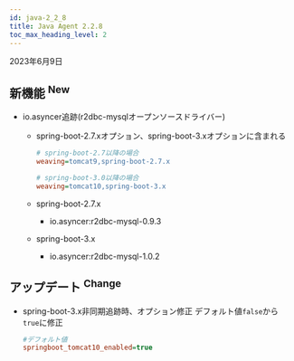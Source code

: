 ```yaml
---
id: java-2_2_8
title: Java Agent 2.2.8
toc_max_heading_level: 2
---
```


2023年6月9日

## 新機能 <sup><Status>New</Status></sup>

-   io.asyncer追跡(r2dbc-mysqlオープンソースドライバー)

    -   spring-boot-2.7.xオプション、spring-boot-3.xオプションに含まれる

        ```ini title='whatap.conf'
        # spring-boot-2.7以降の場合
        weaving=tomcat9,spring-boot-2.7.x

        # spring-boot-3.0以降の場合
        weaving=tomcat10,spring-boot-3.x
        ```

    -   spring-boot-2.7.x

        -   io.asyncer:r2dbc-mysql-0.9.3

    -   spring-boot-3.x

        -   io.asyncer:r2dbc-mysql-1.0.2

## アップデート <sup><Status>Change</Status></sup>

-   spring-boot-3.x非同期追跡時、オプション修正
    デフォルト値`false`から`true`に修正
    ```ini title='whatap.conf'
    #デフォルト値
    springboot_tomcat10_enabled=true
    ```
